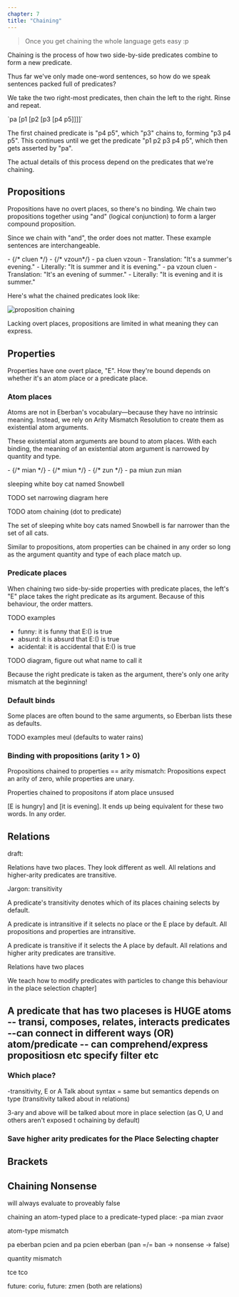 ```yaml
---
chapter: 7
title: "Chaining"
---
```



<Blockquote cite="Mia Entropy">
Once you get chaining the whole language gets easy :p
</Blockquote>

<Info type="jargon" title="Chaining">
Chaining is the process of how two side-by-side predicates combine to form a new
predicate.
</Info>

Thus far we've only made one-word sentences, so how do we speak sentences packed
full of predicates?

We take the two right-most predicates, then chain the left to the right. Rinse
and repeat.

<Info type="examples">
`pa [p1 [p2 [p3 [p4 p5]]]]`

The first chained predicate is "p4 p5", which "p3" chains to, forming
"p3 p4 p5". This continues until we get the predicate "p1 p2 p3 p4 p5", which
then gets asserted by "pa".
</Info>

The actual details of this process depend on the predicates that we're
chaining.

## Propositions

Propositions have no overt places, so there's no binding. We chain two
propositions together using "and" (logical conjunction) to form a larger
compound proposition.

Since we chain with "and", the order does not matter. These example sentences
are interchangeable.

<Info type="examples">
- <DictEntry client:load id="eebgcxilaa" /> {/* cluen */}
- <DictEntry client:load id="jl7ojeesj9" /> {/* vzoun*/}
- pa cluen vzoun
  - Translation: "It's a summer's evening."
  - Literally: "It is summer and it is evening."
- pa vzoun cluen
  - Translation: "It's an evening of summer."
  - Literally: "It is evening and it is summer."
</Info>

Here's what the chained predicates look like:

![proposition chaining](../../tmp/proposition-chaining.png)

Lacking overt places, propositions are limited in what meaning they can express.

## Properties

Properties have one overt place, "E". How they're bound depends on whether it's
an atom place or a predicate place.

### Atom places

Atoms are not in Eberban's vocabulary—because they have no intrinsic meaning.
Instead, we rely on Arity Mismatch Resolution to create them as existential
atom arguments.

These existential atom arguments are bound to atom places. With each binding,
the meaning of an existential atom argument is narrowed by quantity and type.

<Info type="examples">
- <DictEntry client:load id="vgeqteao1c" /> {/* mian */}
- <DictEntry client:load id="mu4oshpucp" /> {/* miun */}
- <DictEntry client:load id="fdju08ghm9" /> {/* zun */}
- pa miun zun mian

sleeping white boy cat named Snowbell
</Info>

TODO set narrowing diagram here

TODO atom chaining (dot to predicate)

The set of sleeping white boy cats named Snowbell is far narrower than the set
of all cats.

Similar to propositions, atom properties can be chained in any order so long as
the argument quantity and type of each place match up.

### Predicate places

When chaining two side-by-side properties with predicate places, the left's "E"
place takes the right predicate as its argument. Because of this behaviour, the
order matters.

TODO examples

- funny: it is funny that E:() is true
- absurd: it is absurd that E:() is true
- acidental: it is accidental that E:() is true

TODO diagram, figure out what name to call it

Because the right predicate is taken as the argument, there's only one arity
mismatch at the beginning!

### Default binds

Some places are often bound to the same arguments, so Eberban lists these as
defaults.

TODO examples
meul (defaults to water rains)

### Binding with propositions (arity 1 > 0)

Propositions chained to properties == arity mismatch:
Propositions expect an arity of zero, while properties are unary. 

Properties chained to propositons if atom place unsused

\[E is hungry\] and \[it is evening\]. It ends up being equivalent for these two words. In any order.

## Relations

draft:

Relations have two places. They look different as well. All relations and higher-arity predicates are transitive.

Jargon: transitivity

A predicate's transitivity denotes which of its places chaining selects by default.

A predicate is intransitive if it selects no place or the E place by default. All propositions and properties are intransitive.

A predicate is transitive if it selects the A place by default. All relations and higher arity predicates are transitive.

Relations have two places

We teach how to modify predicates with particles to change this behaviour in the place selection chapter]

A predicate that has two placeses is HUGE 
atoms -- transi, composes, relates, interacts
predicates --can connect in different ways (OR)
atom/predicate -- can comprehend/express propositiosn etc specify filter etc
---

### Which place?

-transitivity, E or A
Talk about syntax = same but semantics depends on type (transitivity talked about in relations)

3-ary and above will be talked about more in place selection (as O, U and
others aren't exposed t ochaining by default)

### Save higher arity predicates for the Place Selecting chapter

## Brackets

## Chaining Nonsense

will always evaluate to proveably false

chaining an atom-typed place to a predicate-typed place:
-pa mian zvaor

atom-type mismatch

pa eberban pcien and pa pcien eberban (pan =/= ban -> nonsense -> false)

quantity mismatch

tce tco 

future: coriu, future: zmen (both are relations)
